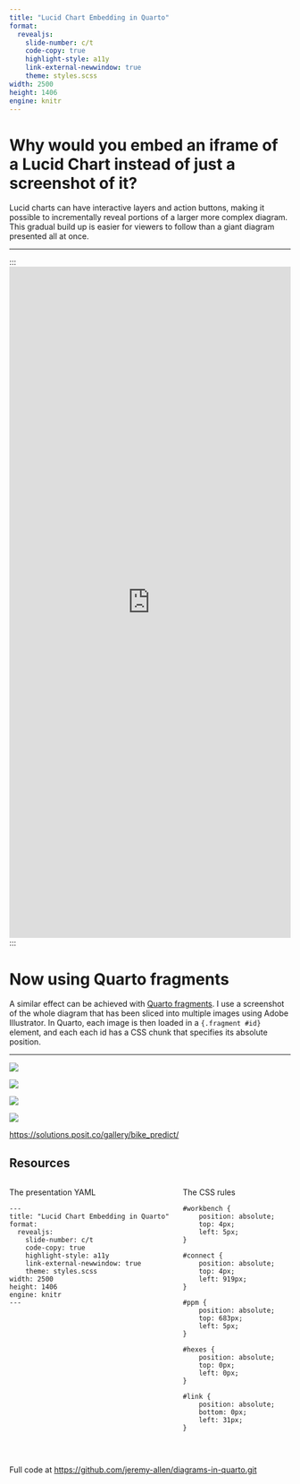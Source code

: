 ```yaml
---
title: "Lucid Chart Embedding in Quarto"
format:
  revealjs:
    slide-number: c/t
    code-copy: true
    highlight-style: a11y
    link-external-newwindow: true
    theme: styles.scss
width: 2500
height: 1406
engine: knitr
---
```


# Why would you embed an iframe of a Lucid Chart instead of just a screenshot of it?

:::{.fragment}
Lucid charts can have interactive layers and action buttons, making it possible to incrementally reveal portions of a larger more complex diagram. This gradual build up is easier for viewers to follow than a giant diagram presented all at once.
:::

---

:::
<iframe allowfullscreen frameborder="0" style="width: 100%; height: 1200px;" src="https://lucid.app/documents/embedded/8bc2637d-8ba2-481d-80a6-7ddc3575b3f4" id="IMXr7.a1dSVA"></iframe>
:::

# Now using Quarto fragments

:::{.fragment}
A similar effect can be achieved with [Quarto fragments](https://quarto.org/docs/presentations/revealjs/advanced.html#fragments). I use a screenshot of the whole diagram that has been sliced into multiple images using Adobe Illustrator. In Quarto, each image is then loaded in a `{.fragment #id}` element, and each each id has a CSS chunk that specifies its absolute position.  
:::

---

:::{#workbench}
![](images/workbench.png)
:::

:::{.fragment #connect}
![](images/connect.png)
:::

:::{.fragment #ppm}
![](images/ppm.png)
:::

:::{.fragment #hexes}
![](images/team-hexes.png)
:::

:::{.fragment #link}
[https://solutions.posit.co/gallery/bike_predict/](https://solutions.posit.co/gallery/bike_predict/)
:::

## Resources

:::: {.columns}

:::{.column width="60%"}
The presentation YAML

```verbatim
---
title: "Lucid Chart Embedding in Quarto"
format:
  revealjs:
    slide-number: c/t
    code-copy: true
    highlight-style: a11y
    link-external-newwindow: true
    theme: styles.scss
width: 2500
height: 1406
engine: knitr
---
```
:::

:::{.column width="40%"}
The CSS rules

```verbatim

#workbench {
    position: absolute;
    top: 4px;
    left: 5px;
}

#connect {
    position: absolute;
    top: 4px;
    left: 919px;
}

#ppm {
    position: absolute;
    top: 683px;
    left: 5px;
}

#hexes {
    position: absolute;
    top: 0px;
    left: 0px;
}

#link {
    position: absolute;
    bottom: 0px;
    left: 31px;
}

```
:::
::::

<br>

Full code at [https://github.com/jeremy-allen/diagrams-in-quarto.git](https://github.com/jeremy-allen/diagrams-in-quarto.git)